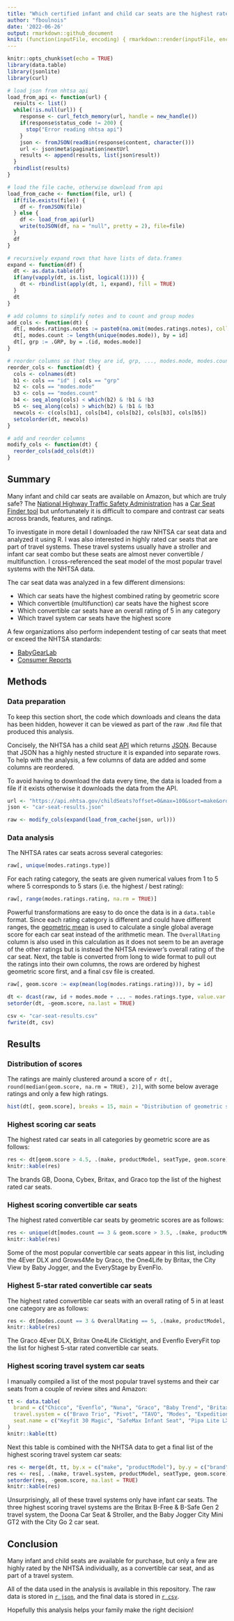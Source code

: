 ```yaml
---
title: "Which certified infant and child car seats are the highest rated?"
author: "fboulnois"
date: '2022-06-26'
output: rmarkdown::github_document
knit: (function(inputFile, encoding) { rmarkdown::render(inputFile, encoding = encoding, output_file = file.path(dirname(inputFile), 'README.md')) })
---
```


```r
knitr::opts_chunk$set(echo = TRUE)
library(data.table)
library(jsonlite)
library(curl)

# load json from nhtsa api
load_from_api <- function(url) {
  results <- list()
  while(!is.null(url)) {
    response <- curl_fetch_memory(url, handle = new_handle())
    if(response$status_code != 200) {
      stop("Error reading nhtsa api")
    }
    json <- fromJSON(readBin(response$content, character()))
    url <- json$meta$pagination$nextUrl
    results <- append(results, list(json$result))
  }
  rbindlist(results)
}

# load the file cache, otherwise download from api
load_from_cache <- function(file, url) {
  if(file.exists(file)) {
    df <- fromJSON(file)
  } else {
    df <- load_from_api(url)
    write(toJSON(df, na = "null", pretty = 2), file=file)
  }
  df
}

# recursively expand rows that have lists of data.frames
expand <- function(df) {
  dt <- as.data.table(df)
  if(any(vapply(dt, is.list, logical(1)))) {
    dt <- rbindlist(apply(dt, 1, expand), fill = TRUE)
  }
  dt
}

# add columns to simplify notes and to count and group modes
add_cols <- function(dt) {
  dt[, modes.ratings.notes := paste0(na.omit(modes.ratings.notes), collapse = "\n"), by = id]
  dt[, modes.count := length(unique(modes.mode)), by = id]
  dt[, grp := .GRP, by = .(id, modes.mode)]
}

# reorder columns so that they are id, grp, ..., modes.mode, modes.count, ...
reorder_cols <- function(dt) {
  cols <- colnames(dt)
  b1 <- cols == "id" | cols == "grp"
  b2 <- cols == "modes.mode"
  b3 <- cols == "modes.count"
  b4 <- seq_along(cols) < which(b2) & !b1 & !b3
  b5 <- seq_along(cols) > which(b2) & !b1 & !b3
  newcols <- c(cols[b1], cols[b4], cols[b2], cols[b3], cols[b5])
  setcolorder(dt, newcols)
}

# add and reorder columns
modify_cols <- function(dt) {
  reorder_cols(add_cols(dt))
}
```

## Summary

Many infant and child car seats are available on Amazon, but which are truly
safe? The [National Highway Traffic Safety Administration](https://www.nhtsa.gov)
has a [Car Seat Finder tool](https://www.nhtsa.gov/equipment/car-seats-and-booster-seats)
but unfortunately it is difficult to compare and contrast car seats across
brands, features, and ratings.

To investigate in more detail I downloaded the raw NHTSA car seat data and
analyzed it using R. I was also interested in highly rated car seats that are
part of travel systems. These travel systems usually have a stroller and infant
car seat combo but these seats are almost never convertible / multifunction. I
cross-referenced the seat model of the most popular travel systems with the
NHTSA data.

The car seat data was analyzed in a few different dimensions:

-   Which car seats have the highest combined rating by geometric score
-   Which convertible (multifunction) car seats have the highest score
-   Which convertible car seats have an overall rating of 5 in any category
-   Which travel system car seats have the highest score

A few organizations also perform independent testing of car seats that meet or
exceed the NHTSA standards:

-   [BabyGearLab](https://www.babygearlab.com/t/car-seats)
-   [Consumer Reports](https://www.consumerreports.org/cro/car-seats.htm)

## Methods

### Data preparation

To keep this section short, the code which downloads and cleans the data has
been hidden, however it can be viewed as part of the raw `.Rmd` file that
produced this analysis.

Concisely, the NHTSA has a child seat [API](https://en.wikipedia.org/wiki/API)
which returns [JSON](https://en.wikipedia.org/wiki/JSON). Because that JSON has
a highly nested structure it is expanded into separate rows. To help with the
analysis, a few columns of data are added and some columns are reordered.

To avoid having to download the data every time, the data is loaded from a file
if it exists otherwise it downloads the data from the API.

```r
url <- "https://api.nhtsa.gov/childSeats?offset=0&max=100&sort=make&order=asc&data=modes&dataSet=ratings"
json <- "car-seat-results.json"

raw <- modify_cols(expand(load_from_cache(json, url)))
```

### Data analysis

The NHTSA rates car seats across several categories:

```r
raw[, unique(modes.ratings.type)]
```

For each rating category, the seats are given numerical values from 1 to 5
where 5 corresponds to 5 stars (i.e. the highest / best rating):

```r
raw[, range(modes.ratings.rating, na.rm = TRUE)]
```

Powerful transformations are easy to do once the data is in a `data.table`
format. Since each rating category is different and could have different ranges,
the [geometric mean](https://en.wikipedia.org/wiki/Geometric_mean) is used to
calculate a single global average score for each car seat instead of the
arithmetic mean. The `OverallRating` column is also used in this calculation as
it does not seem to be an average of the other ratings but is instead the NHTSA
reviewer's overall rating of the car seat. Next, the table is converted from
long to wide format to pull out the ratings into their own columns, the rows are
ordered by highest geometric score first, and a final csv file is created.

```r
raw[, geom.score := exp(mean(log(modes.ratings.rating))), by = id]

dt <- dcast(raw, id + modes.mode + ... ~ modes.ratings.type, value.var = "modes.ratings.rating")
setorder(dt, -geom.score, na.last = TRUE)

csv <- "car-seat-results.csv"
fwrite(dt, csv)
```

## Results

### Distribution of scores

The ratings are mainly clustered around a score of
`r dt[, round(median(geom.score, na.rm = TRUE), 2)]`, with some below average
ratings and only a few high ratings.

```r
hist(dt[, geom.score], breaks = 15, main = "Distribution of geometric scores", xlab = "Score")
```

### Highest scoring car seats

The highest rated car seats in all categories by geometric score are as follows:

```r
res <- dt[geom.score > 4.5, .(make, productModel, seatType, geom.score)]
knitr::kable(res)
```

The brands GB, Doona, Cybex, Britax, and Graco top the list of the highest rated
car seats.

### Highest scoring convertible car seats

The highest rated convertible car seats by geometric scores are as follows:

```r
res <- unique(dt[modes.count == 3 & geom.score > 3.5, .(make, productModel, seatType, geom.score)])
knitr::kable(res)
```

Some of the most popular convertible car seats appear in this list, including
the 4Ever DLX and Grows4Me by Graco, the One4Life by Britax, the City View by
Baby Jogger, and the EveryStage by EvenFlo.

### Highest 5-star rated convertible car seats

The highest rated convertible car seats with an overall rating of 5 in at least
one category are as follows:

```r
res <- dt[modes.count == 3 & OverallRating == 5, .(make, productModel, seatType, geom.score)]
knitr::kable(res)
```

The Graco 4Ever DLX, Britax One4Life Clicktight, and Evenflo EveryFit top the
list for highest 5-star rated convertible car seats.

### Highest scoring travel system car seats

I manually compiled a list of the most popular travel systems and their car
seats from a couple of review sites and Amazon:

```r
tt <- data.table(
  brand = c("Chicco", "Evenflo", "Nuna", "Graco", "Baby Trend", "Britax", "UPPAbaby", "Baby Jogger", "Safety 1st", "Evenflo", "Graco", "Doona", "Century", "Maxi-Cosi"),
  travel.system = c("Bravo Trio", "Pivot", "TAVO", "Modes", "Expedition Jogger", "B-Free & B-Safe Gen2", "MESA", "City Mini GT2", "Smooth Ride", "Urbini Omni Plus", "FastAction Fold Sport Click Connect", "Car Seat & Stroller", "Stroll On", "Zelia Max 5-in-1"),
  seat.name = c("Keyfit 30 Magic", "SafeMax Infant Seat", "Pipa Lite LX", "Snugride Snuglock 35", "EZ Flex-Loc", "B-Safe Gen 2", "MESA", "City Go 2", "onBoard 35 Air 360", "LiteMax 35", "Snugride 35 Click Connect", "Infant Seat", "Carry On 35", "Mico Max Plus")
)
knitr::kable(tt)
```

Next this table is combined with the NHTSA data to get a final list of the
highest scoring travel system car seats:

```r
res <- merge(dt, tt, by.x = c("make", "productModel"), by.y = c("brand", "seat.name"))
res <- res[, .(make, travel.system, productModel, seatType, geom.score)]
setorder(res, -geom.score, na.last = TRUE)
knitr::kable(res)
```

Unsurprisingly, all of these travel systems only have infant car seats. The
three highest scoring travel systems are the Britax B-Free & B-Safe Gen 2 travel
system, the Doona Car Seat & Stroller, and the Baby Jogger City Mini GT2 with
the City Go 2 car seat.

## Conclusion

Many infant and child seats are available for purchase, but only a few are
highly rated by the NHTSA individually, as a convertible car seat, and as part
of a travel system.

All of the data used in the analysis is available in this repository. The raw
data is stored in [``r json``](`r json`), and the final data is stored in
[``r csv``](`r csv`).

Hopefully this analysis helps your family make the right decision!
